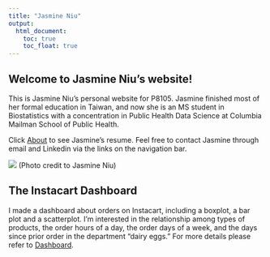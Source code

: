 ```yaml
---
title: "Jasmine Niu"
output: 
  html_document:
    toc: true
    toc_float: true
---
```


## Welcome to Jasmine Niu's website!

This is Jasmine Niu's personal website for P8105. Jasmine finished most of her formal education in Taiwan, and now she is an MS student in Biostatistics with a concentration in Public Health Data Science at Columbia Mailman School of Public Health.

Click [About](about.html) to see Jasmine's resume. Feel free to contact Jasmine through email and Linkedin via the links on the navigation bar.

![](images/20220904_185048.jpg)
(Photo credit to Jasmine Niu)



## The Instacart Dashboard

I made a dashboard about orders on Instacart, including a boxplot, a bar plot and a scatterplot. I'm interested in the relationship among types of products, the order hours of a day, the order days of a week, and the days since prior order in the department "dairy eggs." For more details please refer to [Dashboard](dashboard.html).